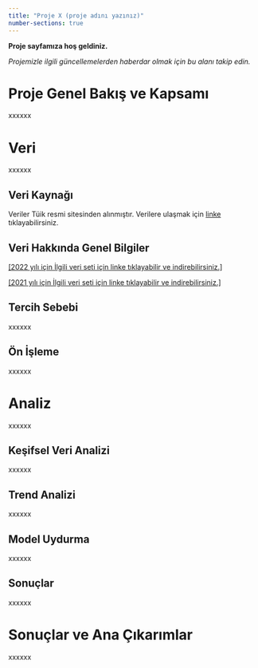 ```yaml
---
title: "Proje X (proje adını yazınız)"
number-sections: true
---
```


**Proje sayfamıza hoş geldiniz.**

*Projemizle ilgili güncellemelerden haberdar olmak için bu alanı takip edin.*

# Proje Genel Bakış ve Kapsamı

xxxxxx

# Veri

xxxxxx

## Veri Kaynağı

Veriler Tüik resmi sitesinden alınmıştır. Verilere ulaşmak için [linke](https://data.tuik.gov.tr/Bulten/Index?p=Karayolu-Trafik-Kaza-Istatistikleri-2022-49513#:~:text=T%C3%9C%C4%B0K%20Kurumsal&text=%C3%9Clkemiz%20karayolu%20a%C4%9F%C4%B1nda%202022%20y%C4%B1l%C4%B1nda,ise%20%C3%B6l%C3%BCml%C3%BC%20yaralanmal%C4%B1%20trafik%20kazas%C4%B1d%C4%B1r) tıklayabilirsiniz.

## Veri Hakkında Genel Bilgiler

[\[2022 yılı için İlgili veri seti için linke tıklayabilir ve indirebilirsiniz.\]](https://github.com/emu-hacettepe-analytics/muy665-bahar2024-takim-team_b/blob/main/trafige_kayitli_arac_kaza_olu_ve_yarali_sayisi_2009_2022.xls)

[\[2021 yılı için İlgili veri seti için linke tıklayabilir ve indirebilirsiniz.\]](https://data.tuik.gov.tr/Bulten/Index?p=Karayolu-Trafik-Kaza-Istatistikleri-2021-45658)

## Tercih Sebebi

xxxxxx

## Ön İşleme

xxxxxx

# Analiz

xxxxxx

## Keşifsel Veri Analizi

xxxxxx

## Trend Analizi

xxxxxx

## Model Uydurma

xxxxxx

## Sonuçlar

xxxxxx

# Sonuçlar ve Ana Çıkarımlar

xxxxxx

